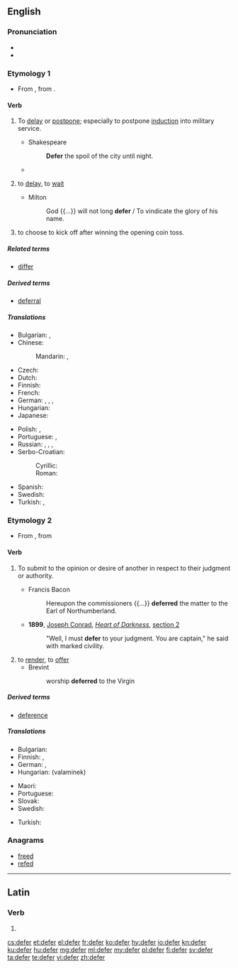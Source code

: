 ==English==

===Pronunciation===
* {{IPA|/dɪˈfɜː(ɹ)/|lang=en}}
* {{rhymes|ɜː(r)|lang=en}}

===Etymology 1===
* From {{etyl|fro|en}} {{term|differer|lang=fro}}, from {{etyl|la|en}} {{term|differro|differre|lang=la}}.

====Verb====
{{en-verb|deferr}}

# {{context|transitive|lang=en}} To [[delay]] or [[postpone]]; especially to postpone [[induction]] into military service.
#* Shakespeare
#*: '''Defer''' the spoil of the city until night.
#* {{quote-book
|year=1818
|author=Mary Shelley
|title=Frankenstein
|chapter=3
|url=http://ebooks.adelaide.edu.au/s/shelley/mary/s53f/chapter3.html
|passage=My departure for Ingolstadt, which had been deferred by these events, was now again determined upon.}}
# {{context|intransitive|lang=en}} to [[delay]], to [[wait]]
#* Milton
#*: God {{...}} will not long '''defer''' / To vindicate the glory of his name.
# {{context|American football|lang=en}} to choose to kick off after winning the opening coin toss.

=====Related terms=====
* [[differ]]

=====Derived terms=====
* [[deferral]]

=====Translations=====
{{trans-top|(transitive) to delay}}
* Bulgarian: {{t+|bg|отлагам}}, {{t+|bg|отсрочвам}}
* Chinese:
*: Mandarin: {{t+|cmn|延緩|sc=Hani}}, {{t+|cmn|延缓|tr=yánhuǎn|sc=Hani}}
* Czech: {{t|cs|odkládat}}
* Dutch: {{t+|nl|uitstellen}}
* Finnish: {{t+|fi|lykätä}}
* French: {{t+|fr|différer}}
* German: {{t+|de|aufschieben}}, {{t+|de|aufheben}}, {{t|de|verzögern}}, {{t+|de|vertagen}}
* Hungarian: {{t+|hu|elhalaszt}}
* Japanese: {{t+|ja|延期|tr=えんきする, enki suru|alt=延期する|sc=Jpan}}
{{trans-mid}}
* Polish: {{t+|pl|odraczać}}, {{t+|pl|odroczyć}}
* Portuguese: {{t+|pt|adiar}}, {{t|pt|pospor}}
* Russian: {{t+|ru|откла́дывать|impf|sc=Cyrl}}, {{t+|ru|отложи́ть|pf|sc=Cyrl}}, {{t+|ru|отсро́чивать|impf|sc=Cyrl}}, {{t+|ru|отсро́чить|pf|sc=Cyrl}}
* Serbo-Croatian:
*: Cyrillic: {{t|sh|одгодити}}
*: Roman: {{t+|sh|odgoditi}}
* Spanish: {{t+|es|diferir}}
* Swedish: {{t+|sv|skjuta upp}}
* Turkish: {{t+|tr|geciktirmek}}, {{t+|tr|tehir etmek}}
{{trans-bottom}}

{{trans-top|(intransitive) to delay}}
{{trans-mid}}
{{trans-bottom}}

===Etymology 2===
* From {{etyl|frm|en}} {{term|déférer|deferer|lang=frm}}, from {{etyl|la|en}} {{term|deferro|deferre|lang=la}}

====Verb====
{{en-verb|deferr}}

# {{context|legal|lang=en}} To submit to the opinion or desire of another in respect to their judgment or authority.
#* Francis Bacon
#*: Hereupon the commissioners {{...}} '''deferred''' the matter to the Earl of Northumberland.
#* '''1899''', [[w:Joseph Conrad|Joseph Conrad]], ''[[s:Heart of Darkness|Heart of Darkness]]'', [[s: Heart of Darkness/Section II|section 2]]
#*: "Well, I must '''defer''' to your judgment. You are captain," he said with marked civility.
# to [[render]], to [[offer]]
#* Brevint
#*: worship '''deferred''' to the Virgin

=====Derived terms=====
* [[deference]]

=====Translations=====
{{trans-top|to submit to the opinion or desire of another}}
* Bulgarian: {{t+|bg|отстъпвам}}
* Finnish: {{t|fi|mukautua}}, {{t+|fi|alistua}}
* German: {{t+|de|weiterleiten}}, {{t+|de|verschieben}}
* Hungarian: {{t+|hu|enged}} (valaminek)
{{trans-mid}}
* Maori: {{t|mi|whakamiramira}}
* Portuguese: {{t+|pt|deferir}}
* Slovak: {{t|sk|podvoliť sa}}
* Swedish: {{t|sv|hänskjuta}}
{{trans-bottom}}

{{checktrans-top}}
{{trans-mid}}
* Turkish: {{t-check|tr|ertelemek}}
{{trans-bottom}}

===Anagrams===
* [[freed#English|freed]]
* [[refed#English|refed]]

----

==Latin==

===Verb===
{{la-verb-form|dēfer}}

# {{inflection of|dēferō||2|s|pres|act|imp|lang=la}}

[[cs:defer]]
[[et:defer]]
[[el:defer]]
[[fr:defer]]
[[ko:defer]]
[[hy:defer]]
[[io:defer]]
[[kn:defer]]
[[ku:defer]]
[[hu:defer]]
[[mg:defer]]
[[ml:defer]]
[[my:defer]]
[[pl:defer]]
[[fi:defer]]
[[sv:defer]]
[[ta:defer]]
[[te:defer]]
[[vi:defer]]
[[zh:defer]]